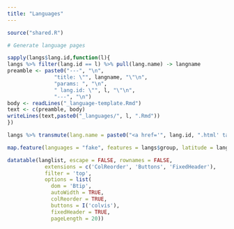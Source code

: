 ```yaml
---
title: "Languages"
---
```

  
```r
source("shared.R")
```

  ```r
# Generate language pages

sapply(langs$lang.id,function(l){ 
  langs %>% filter(lang.id == l) %>% pull(lang.name) -> langname
  preamble <- paste0("---", "\n",
                 "title: \"", langname, "\"\n",
                 "params: ", "\n",
                 " lang.id: \"", l, "\"\n",
                 "---", "\n")
  body <- readLines("_language-template.Rmd")
  text <- c(preamble, body)
  writeLines(text,paste0("_languages/", l, ".Rmd"))
})
```

```r
langs %>% transmute(lang.name = paste0("<a href='", lang.id, ".html' target = '_blank'>",lang.name,"</a>"), group = group) -> langlist

map.feature(languages = "fake", features = langs$group, latitude = langs$latitude, longitude = langs$longitude, popup = langlist$lang.name)

datatable(langlist, escape = FALSE, rownames = FALSE,
            extensions = c('ColReorder', 'Buttons', 'FixedHeader'),
            filter = 'top',
            options = list(
              dom = 'Btip', 
              autoWidth = TRUE, 
              colReorder = TRUE, 
              buttons = I('colvis'),
              fixedHeader = TRUE,
              pageLength = 20))
```
